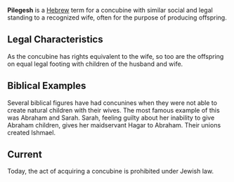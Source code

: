 '''Pilegesh''' is a [[Hebrew]] term for a concubine with similar social and legal standing to a recognized wife, often for the purpose of producing offspring.

==Legal Characteristics==
As the concubine has rights equivalent to the wife, so too are the offspring on equal legal footing with children of the husband and wife.  
==Biblical Examples==
Several biblical figures have had concunines when they were not able to create natural children with their wives. The most famous example of this was Abraham and Sarah. Sarah, feeling guilty about her inability to give Abraham children, gives her maidservant Hagar to Abraham. Their unions created Ishmael. 

==Current==
Today, the act of acquiring a concubine is prohibited under Jewish law.

{{Vocab-stub}}
{{HeBible-stub}}
{{wikify}}